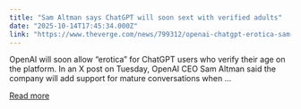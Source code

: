 ```yaml
---
title: "Sam Altman says ChatGPT will soon sext with verified adults"
date: "2025-10-14T17:45:34.000Z"
link: "https://www.theverge.com/news/799312/openai-chatgpt-erotica-sam-altman-verified-adults"
---
```


OpenAI will soon allow “erotica” for ChatGPT users who verify their age on the platform. In an X post on Tuesday, OpenAI CEO Sam Altman said the company will add support for mature conversations when ...

[Read more](https://www.theverge.com/news/799312/openai-chatgpt-erotica-sam-altman-verified-adults)
